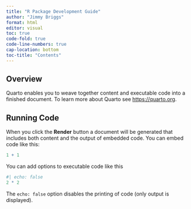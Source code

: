 ```yaml
---
title: "R Package Development Guide"
author: "Jimmy Briggs"
format: html
editor: visual
toc: true
code-fold: true
code-line-numbers: true
cap-location: bottom
toc-title: "Contents"
---
```


## Overview

Quarto enables you to weave together content and executable code into a finished document. To learn more about Quarto see <https://quarto.org>.

## Running Code

When you click the **Render** button a document will be generated that includes both content and the output of embedded code. You can embed code like this:

```r
1 + 1
```

You can add options to executable code like this

```r
#| echo: false
2 * 2
```

The `echo: false` option disables the printing of code (only output is displayed).
